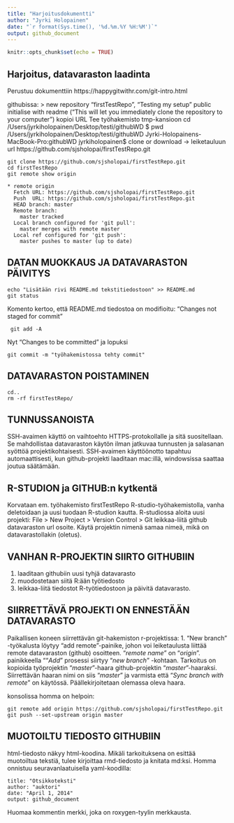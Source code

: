 ```yaml
---
title: "Harjoitusdokumentti"
author: "Jyrki Holopainen"
date: "`r format(Sys.time(), '%d.%m.%Y %H:%M')`"
output: github_document
---
```


```r
knitr::opts_chunk$set(echo = TRUE)
```

## Harjoitus, datavaraston laadinta

Perustuu dokumenttiin https://happygitwithr.com/git-intro.html

githubissa: > new repository
“firstTestRepo”, “Testing my setup”
public
initialise with readme (“This will let you immediately clone the repository to your computer”)
kopioi URL
Tee työhakemisto tmp-kansioon
cd /Users/jyrkiholopainen/Desktop/testi/githubWD
$ pwd
/Users/jyrkiholopainen/Desktop/testi/githubWD
Jyrki-Holopainens-MacBook-Pro:githubWD jyrkiholopainen$
clone or download -> leiketauluun url
https://github.com/sjsholopai/firstTestRepo.git

```
git clone https://github.com/sjsholopai/firstTestRepo.git
cd firstTestRepo
git remote show origin
```

```
* remote origin
  Fetch URL: https://github.com/sjsholopai/firstTestRepo.git  
  Push  URL: https://github.com/sjsholopai/firstTestRepo.git
  HEAD branch: master
  Remote branch:
    master tracked
  Local branch configured for 'git pull':
    master merges with remote master
  Local ref configured for 'git push':
    master pushes to master (up to date)
```

## DATAN MUOKKAUS JA DATAVARASTON PÄIVITYS

```
echo "Lisätään rivi README.md tekstitiedostoon" >> README.md
git status
```
Komento kertoo, että README.md tiedostoa on modifioitu: “Changes not staged for commit”

```
 git add -A
```

Nyt “Changes to be committed” ja lopuksi

```
git commit -m "työhakemistossa tehty commit"
```

## DATAVARASTON POISTAMINEN  

```
cd..
rm -rf firstTestRepo/
```

## TUNNUSSANOISTA
SSH-avaimen käyttö on vaihtoehto HTTPS-protokollalle  ja sitä suositellaan. Se mahdollistaa datavaraston käytön ilman jatkuvaa tunnusten ja salasanan syöttöä projektikohtaisesti. SSH-avaimen käyttöönotto tapahtuu automaattisesti, kun github-projekti laaditaan mac:illä, windowsissa saattaa joutua säätämään.

## R-STUDION ja GITHUB:n kytkentä
Korvataan em. työhakemisto firstTestRepo R-studio-työhakemistolla, vanha deletoidaan ja uusi tuodaan R-studion kautta.
R-studiossa aloita uusi projekti:
File > New Project > Version Control > Git
leikkaa-liitä github datavaraston url osoite. Käytä projektin nimenä samaa nimeä, mikä on datavarastollakin (oletus).

## VANHAN R-PROJEKTIN SIIRTO GITHUBIIN

1. laaditaan githubiin uusi tyhjä datavarasto
2. muodostetaan siitä R:ään työtiedosto
3. leikkaa-liitä tiedostot R-työtiedostoon ja päivitä datavarasto.

## SIIRRETTÄVÄ PROJEKTI ON ENNESTÄÄN DATAVARASTO

Paikallisen koneen siirrettävän git-hakemiston r-projektissa:
1. "New branch" -työkalusta löytyy "add remote"-painike, johon voi leiketaulusta liittää remote datavaraston (github) osoitteen. "*remote name*" on "*origin*". painikkeella ""*Add*" prosessi siirtyy "*new branch*" -kohtaan. Tarkoitus on kopioida työprojektin "*master*"-haara github-projektin "*master*"-haaraksi. Siirrettävän haaran nimi on siis "*master*" ja varmista että "*Sync branch with remote*" on käytössä. Päällekirjoitetaan olemassa oleva haara.

konsolissa homma on helpoin:
```
git remote add origin https://github.com/sjsholopai/firstTestRepo.git
git push --set-upstream origin master
```
## MUOTOILTU TIEDOSTO GITHUBIIN
html-tiedosto näkyy html-koodina. Mikäli tarkoituksena on esittää muotoiltua tekstiä, tulee kirjoittaa rmd-tiedosto ja knitata md:ksi. Homma onnistuu seuravanlaatuisella yaml-koodilla:
```
title: "Otsikkoteksti"
author: "auktori"
date: "April 1, 2014"
output: github_document
```
Huomaa kommentin merkki, joka on roxygen-tyylin merkkausta.
